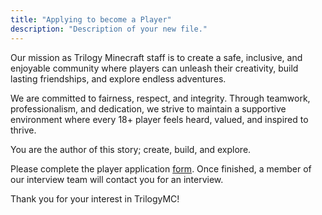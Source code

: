 ```yaml
---
title: "Applying to become a Player"
description: "Description of your new file."
---
```


Our mission as Trilogy Minecraft staff is to create a safe, inclusive, and enjoyable community where players can unleash their creativity, build lasting friendships, and explore endless adventures. 

We are committed to fairness, respect, and integrity. Through teamwork, professionalism, and dedication, we strive to maintain a supportive environment where every 18+ player feels heard, valued, and inspired to thrive. 

You are the author of this story; create, build, and explore. 

Please complete the player application [form](https://tally.so/r/nrRL5R). Once finished, a member of our interview team will contact you for an interview. 

Thank you for your interest in TrilogyMC!